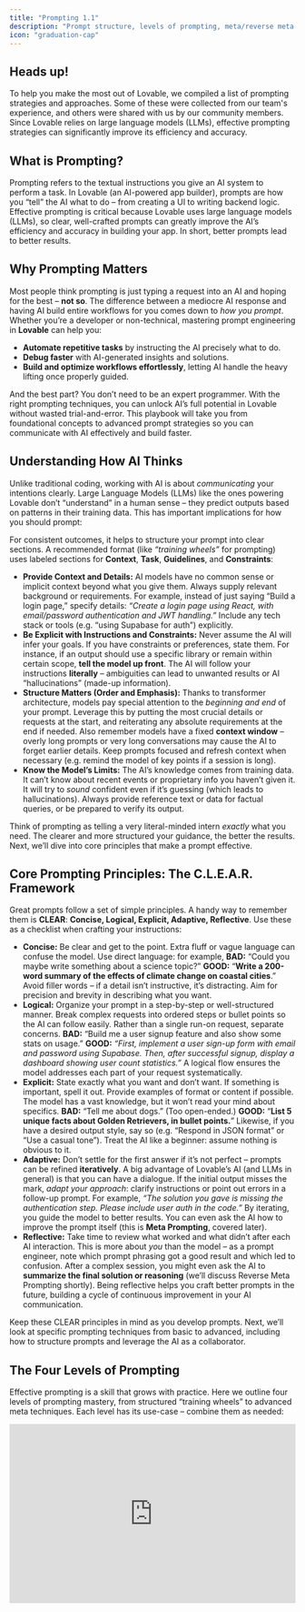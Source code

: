```yaml
---
title: "Prompting 1.1"
description: "Prompt structure, levels of prompting, meta/reverse meta prompting, and foundational tactics with examples."
icon: "graduation-cap"
---
```


## Heads up\!

To help you make the most out of Lovable, we compiled a list of prompting strategies and approaches. Some of these were collected from our team's experience, and others were shared with us by our community members. Since Lovable relies on large language models (LLMs), effective prompting strategies can significantly improve its efficiency and accuracy.

## What is Prompting?

Prompting refers to the textual instructions you give an AI system to perform a task​. In Lovable (an AI-powered app builder), prompts are how you “tell” the AI what to do – from creating a UI to writing backend logic. Effective prompting is critical because Lovable uses large language models (LLMs), so clear, well-crafted prompts can greatly improve the AI’s efficiency and accuracy in building your app​. In short, better prompts lead to better results.

## Why Prompting Matters

Most people think prompting is just typing a request into an AI and hoping for the best – **not so**. The difference between a mediocre AI response and having AI build entire workflows for you comes down to _how you prompt_. Whether you’re a developer or non-technical, mastering prompt engineering in **Lovable** can help you:

- **Automate repetitive tasks** by instructing the AI precisely what to do.
- **Debug faster** with AI-generated insights and solutions.
- **Build and optimize workflows effortlessly**, letting AI handle the heavy lifting once properly guided.

And the best part? You don’t need to be an expert programmer. With the right prompting techniques, you can unlock AI’s full potential in Lovable without wasted trial-and-error. This playbook will take you from foundational concepts to advanced prompt strategies so you can communicate with AI effectively and build faster.

## Understanding How AI Thinks

Unlike traditional coding, working with AI is about _communicating_ your intentions clearly. Large Language Models (LLMs) like the ones powering Lovable don’t “understand” in a human sense – they predict outputs based on patterns in their training data. This has important implications for how you should prompt:

For consistent outcomes, it helps to structure your prompt into clear sections. A recommended format (like _“training wheels”_ for prompting) uses labeled sections for **Context**, **Task**, **Guidelines**, and **Constraints**​:

- **Provide Context and Details:** AI models have no common sense or implicit context beyond what you give them. Always supply relevant background or requirements. For example, instead of just saying “Build a login page,” specify details: _“Create a login page using React, with email/password authentication and JWT handling.”_ Include any tech stack or tools (e.g. “using Supabase for auth”) explicitly.
- **Be Explicit with Instructions and Constraints:** Never assume the AI will infer your goals. If you have constraints or preferences, state them. For instance, if an output should use a specific library or remain within certain scope, **tell the model up front**. The AI will follow your instructions **literally** – ambiguities can lead to unwanted results or AI “hallucinations” (made-up information).
- **Structure Matters (Order and Emphasis):** Thanks to transformer architecture, models pay special attention to the _beginning and end_ of your prompt. Leverage this by putting the most crucial details or requests at the start, and reiterating any absolute requirements at the end if needed. Also remember models have a fixed **context window** – overly long prompts or very long conversations may cause the AI to forget earlier details. Keep prompts focused and refresh context when necessary (e.g. remind the model of key points if a session is long).
- **Know the Model’s Limits:** The AI’s knowledge comes from training data. It can’t know about recent events or proprietary info you haven’t given it. It will try to _sound_ confident even if it’s guessing (which leads to hallucinations). Always provide reference text or data for factual queries, or be prepared to verify its output.

Think of prompting as telling a very literal-minded intern _exactly_ what you need. The clearer and more structured your guidance, the better the results. Next, we’ll dive into core principles that make a prompt effective.

## Core Prompting Principles: The C.L.E.A.R. Framework

Great prompts follow a set of simple principles. A handy way to remember them is **CLEAR**: **Concise, Logical, Explicit, Adaptive, Reflective**. Use these as a checklist when crafting your instructions:

- **Concise:** Be clear and get to the point. Extra fluff or vague language can confuse the model. Use direct language: for example, **BAD:** “Could you maybe write something about a science topic?” **GOOD:** “**Write a 200-word summary of the effects of climate change on coastal cities**.” Avoid filler words – if a detail isn’t instructive, it’s distracting. Aim for precision and brevity in describing what you want.
- **Logical:** Organize your prompt in a step-by-step or well-structured manner. Break complex requests into ordered steps or bullet points so the AI can follow easily. Rather than a single run-on request, separate concerns. **BAD:** “Build me a user signup feature and also show some stats on usage.” **GOOD:** _“First, implement a user sign-up form with email and password using Supabase. Then, after successful signup, display a dashboard showing user count statistics.”_ A logical flow ensures the model addresses each part of your request systematically.
- **Explicit:** State exactly what you want and don’t want. If something is important, spell it out. Provide examples of format or content if possible. The model has a vast knowledge, but it won’t read your mind about specifics. **BAD:** “Tell me about dogs.” (Too open-ended.) **GOOD:** “**List 5 unique facts about Golden Retrievers, in bullet points.**” Likewise, if you have a desired output style, say so (e.g. “Respond in JSON format” or “Use a casual tone”). Treat the AI like a beginner: assume nothing is obvious to it.
- **Adaptive:** Don’t settle for the first answer if it’s not perfect – prompts can be refined **iteratively**. A big advantage of Lovable’s AI (and LLMs in general) is that you can have a dialogue. If the initial output misses the mark, _adapt your approach_: clarify instructions or point out errors in a follow-up prompt. For example, _“The solution you gave is missing the authentication step. Please include user auth in the code.”_ By iterating, you guide the model to better results. You can even ask the AI how to improve the prompt itself (this is **Meta Prompting**, covered later).
- **Reflective:** Take time to review what worked and what didn’t after each AI interaction. This is more about _you_ than the model – as a prompt engineer, note which prompt phrasing got a good result and which led to confusion. After a complex session, you might even ask the AI to **summarize the final solution or reasoning** (we’ll discuss Reverse Meta Prompting shortly). Being reflective helps you craft better prompts in the future, building a cycle of continuous improvement in your AI communication.

Keep these CLEAR principles in mind as you develop prompts. Next, we’ll look at specific prompting techniques from basic to advanced, including how to structure prompts and leverage the AI as a collaborator.

## The Four Levels of Prompting

Effective prompting is a skill that grows with practice. Here we outline four levels of prompting mastery, from structured “training wheels” to advanced meta techniques. Each level has its use-case – combine them as needed:

<iframe width="100%" height="315" src="https://www.youtube.com/embed/IqWfKj4mUIo?si=aHVQNRgD8xF7EW06" title="YouTube video player" frameborder="0" allow="accelerometer; autoplay; clipboard-write; encrypted-media; gyroscope; picture-in-picture; web-share" referrerpolicy="strict-origin-when-cross-origin" allowfullscreen />

### **1. Structured “Training Wheels” Prompting** (Explicit Format)

When you’re just starting or tackling a very complex task, it helps to use a labeled structure in your prompt. This acts as _training wheels_ to ensure you provide all necessary information. A proven format in Lovable is to break the prompt into sections like:

<Info>
  - **Context:** Background or role setup for the AI. (E.g. “You are a world-class Lovable AI coding assistant.”)
  - **Task:** The specific goal you want to achieve. (E.g. “Build a full-stack to-do list app with user login and real-time sync.”)
  - **Guidelines:** Preferred approach or style. (E.g. “Use React for frontend, Tailwind for styling, and Supabase for auth and database.”)
  - **Constraints:** Hard limits or must-not-dos. (E.g. “Do not use any paid APIs. The app should work on mobile and desktop.”)
</Info>

By clearly labeling each part, you leave little room for misunderstanding. For example, a prompt might look like:

<Note>
  **Context:** You are an expert full-stack developer using Lovable.\
  **Task:** Create a secure login page in React using Supabase (email/password auth).\
  **Guidelines:** The UI should be minimalistic, and follow Tailwind CSS conventions. Provide clear code comments for each step.\
  **Constraints:** Only modify the `LoginPage` component; do not change other pages. Ensure the final output is a working page in the Lovable editor.
</Note>

This level of detail guides the AI step-by-step. _Training Wheels prompting_ is excellent for novices or complex multi-part tasks – it forces you to think through exactly what you need, and it helps the model by structuring the request.

### 2. Conversational Prompting (No Training Wheels)

As you get comfortable, you won’t always need such rigid structure. **Conversational prompting** means you can write to the AI more naturally, similar to how you’d explain a task to a colleague, while still being clear. The key is to maintain clarity and completeness **without** the formal labels. For instance:

<Info>
  Let’s build a feature to upload a profile picture. It should include a form with an image file input and a submit button. When submitted, it should store the image in Supabase storage and update the user profile. Please write the necessary React component and any backend function needed for this, and ensure to handle errors (like file too large) gracefully.
</Info>

This is a more free-form prompt but still **logically ordered and explicit** about the requirements. No training wheels, yet it’s effective. Conversational prompts work well once you trust yourself not to forget important details. They keep interactions more natural, especially in ongoing chat where you’re iterating on results.

<Tip>
  Even in conversational style, you can simulate structure by breaking into paragraphs or bullet points for different aspects of the request. The goal is the same: clear communication. You might use this style for quicker tasks or once the AI has already been primed with context.
</Tip>

### 3. **Meta Prompting (AI-Assisted Prompt Improvement)**

This is an advanced technique where you literally ask the AI to help you improve your prompt or plan. Since Lovable’s AI (like ChatGPT) can reason about language, you can use it to refine your instructions. This is especially useful if you get an output that’s off-base – it could be a sign your prompt was unclear. For example:

<Info>
  Review my last prompt and identify any ambiguity or missing info. How can I rewrite it to be more concise and precise?
</Info>

<Info>
  Rewrite this prompt to be more specific and detailed: ‘Create a secure login page in React using Supabase, ensuring role-based authentication.
</Info>

The AI might respond with a better-structured or more detailed version of your request. This can reveal what was unclear. Essentially, you’re letting the AI act as a _prompt editor_. In Lovable, you can do this in **Chat mode** safely (since Chat mode won’t directly edit your project). Meta prompting turns the AI into a collaborator that helps you ask for what you really want. It’s a powerful way to bootstrap your prompt engineering skills – the AI can suggest improvements you hadn’t considered.

### 4. **Reverse Meta Prompting (AI as a Documentation Tool)**

Reverse meta prompting means using the AI to summarize or document what happened _after_ a task, so you can learn or reuse it later. Think of it as asking the AI to reflect on the process and give you a prompt or explanation for next time. This is great for debugging and knowledge capture. For example, after you troubleshoot a tricky issue with Lovable, you might prompt:

<Info>
  Summarize the errors we encountered setting up JWT authentication and explain how we resolved them. Then, draft a prompt I could use in the future to avoid those mistakes when setting up auth.
</Info>

The AI might produce a concise recap of the problem and solution, followed by a template prompt like _“Context: building auth… Task: avoid X error by doing Y…”_. This reverse meta approach helps you build a personal library of **reusable prompts** and lessons learned. In Lovable, this can be gold: the next time you face a similar task, you have a tried-and-true prompt ready to go (or at least a clear checklist to follow).

<Tip>
  Suppose you spent an hour debugging why an API call failed. Once it’s fixed, ask the AI to document that. You’ll not only reinforce your understanding, but also create material to feed into the Knowledge Base or future projects so the AI doesn’t repeat the same mistakes.
</Tip>

## Advanced Prompting Techniques

Once you’ve got the basics, it’s time to leverage more advanced strategies to get the most out of Lovable’s AI. These techniques help handle complex scenarios, reduce errors (like hallucinations), and tailor the AI’s output to your needs.

### Zero-Shot vs. Few-Shot Prompting

**Zero-Shot Prompting** means you ask the model to perform a task with _no examples_. You rely on the model’s general training to know what to do. This is the default for most prompts: you state the request, and the AI generates an answer purely from what it “knows” and understands from your prompt. Zero-shot is efficient and works well if the task is common or clearly described. For instance: _“Translate the following sentence to Spanish: ‘I am learning to code.’”_ is a zero-shot prompt – straightforward command, and the AI uses its knowledge to respond (no examples needed).

**Few-Shot Prompting** means you provide a couple of **examples or demonstrations** in your prompt to show the AI exactly the format or style you want. Essentially, you’re teaching by example in the prompt itself. This can dramatically improve output quality for specific formats or when the task is unusual. In a few-shot prompt, you might say:

<Info>
  Correct the grammar in these sentences:\\n**Input:** “the code not working good” → **Output:** “The code is not working well.”\\n**Input:** “API give error in login” → **Output:** “The API gives an error during login.”\\nNow **Input:** “user not found in database” → **Output:**
</Info>

By giving two examples of input-output, the AI is primed to continue with a similar pattern for the third. Few-shot prompting is useful in Lovable when you need a specific style of response (e.g., code comments in a certain format, or commit message examples). It does consume more prompt tokens (because you’re including those examples), but often yields more consistent results.

<Info>
  **When to use which:**

  Try zero-shot first for simple tasks or when you trust the model’s built-in ability. If the results aren’t in the format or depth you want, switch to few-shot by adding an example. For instance, if you ask for a function and the output isn’t following your preferred style, show an example function with the style you like and prompt again. Few-shots shine for complex output (like writing tests cases – provide one sample test, then ask it to write more). In summary, **zero-shot for quick direct answers, few-shot for controlled style or complex instructions.**
</Info>

### Managing Hallucinations and Ensuring Accuracy

AI “hallucinations” are moments when the model confidently invents information or code that isn’t correct. In a coding platform like Lovable, hallucinations might mean the AI uses a nonexistent function, calls an API that doesn’t exist, or fabricates details in a summary. While we can’t eliminate this completely (it’s an AI limitation), we **can prompt in ways that reduce hallucinations**:

- **Provide Grounding Data:** The more _reliable context_ you give, the less the AI has to guess. In Lovable, always leverage the **Knowledge Base** for your project. Include your Project Requirements Document (PRD), user flows, tech stack, etc., in the project’s context. That way, the AI’s answers will be “grounded” in the specifics of _your_ app. For example, if your app uses a certain library or has a defined data model, put that in the Knowledge Base so the AI won’t make up different ones.
- **In-Prompt References:** When asking factual questions or code that interacts with external systems, include relevant documentation snippets or data. E.g., _“Using the API response format given below, parse the user object… [then include a small JSON example].”_ By showing the AI real data or docs, it’s less likely to fabricate functions or fields.
- **Ask for Step-by-Step Reasoning:** Sometimes you suspect the AI might be winging it. In those cases, prompt it to show its reasoning or verification. For instance, in **Chat mode** you could say: _“Explain your solution approach before giving the final code. If there are any uncertainties, state them.”_ This chain-of-thought prompting makes the AI slow down and check itself. It can catch errors or at least reveal them in the reasoning, which you can correct.
- **Instruct Honesty:** You can include a guideline in your prompt like _“If you are not sure of a fact or the correct code, do not fabricate it – instead, explain what would be needed or ask for clarification.”_ Advanced models often follow such instructions (they might respond with, “I’m not certain, but I assume X…” rather than just giving a wrong answer). It’s not foolproof, but it can mitigate confidently incorrect outputs.
- **Iterative Verification:** After the AI gives an answer, especially for critical things (like calculations, or important facts, or complex code), do a verification step. You can ask the AI, or use another tool, to double-check the output. For example: _“Confirm that the above code follows the requirements and explain any part that might not meet the spec.”_ This prompt makes the AI review its work and often it will catch if it deviated from your instructions.

In Lovable, hallucinations might also mean the AI creates a file or component you didn’t ask for, or takes some creative liberty that wasn’t intended. Always review AI-generated code for sanity. If something looks too “magical” or unexpected, question it. By managing hallucinations with these strategies, you maintain control over your project and ensure accuracy.

### Leveraging Model Insights (Know Your AI Tools)

Not all AI models are the same, and even the same model can behave differently depending on settings. To get master-level results, it helps to understand the tools at your disposal in Lovable:

- **Chat Mode vs Default Mode:** Lovable provides (as of this writing) a **Chat mode** (conversational AI assistant) and a Default/Editor mode (which directly applies changes). Use them intentionally. **Chat Mode** is excellent for brainstorming, discussing design decisions, or debugging – the AI can freely generate ideas or analysis without immediately coding. For example, you might describe an error and in Chat mode say, _“Let’s analyze this error log and figure out what went wrong.”_ The AI can then walk through potential causes. **Default Mode**, on the other hand, is for executing changes (writing code, creating components). A typical workflow might be: outline or troubleshoot in Chat mode, and once you have a plan, switch to Default mode to implement it with a straightforward prompt (since default mode will modify your project files). Knowing when to use each mode keeps your development flow efficient and safe.
- **Token Length and Responses:** Be aware of the response length. If you ask for a very large output (like a whole module of code), the AI might cut off or lose coherence if it exceeds the token limit. In such cases, break the task into smaller prompts (e.g., generate code for one function at a time). Lovable’s chat or prompt UI might show a warning if output is truncated – that’s a sign to request the remaining part or divide the work.
- **Formatting and Code Preferences:** The AI can adapt to your formatting preferences if you state them. For example, tell it “output code in markdown format” or “follow the project’s ESLint rules” if you have them. It won’t magically know your style guide unless you include it in the context. If you prefer certain naming conventions or patterns, you can mention that in the prompt (this is part of being Explicit). Over time, as the AI sees consistent style in your project, it will mimic it – but giving gentle reminders in prompts can accelerate that alignment.

In summary, treat the AI as a powerful but literal tool. Understand the modes and models you’re interacting with, and always frame your prompts to play to their strengths (structured, detailed input) while guarding against their weaknesses (forgetfulness, verbosity, hallucinations). Now, let’s translate these principles into concrete best practices for using Lovable effectively.

## **Additional Prompting tips**

Finally, let’s cover specific tips and techniques when working in the Lovable platform. These best practices combine the general prompt engineering concepts with Lovable’s features to help you get the best outcome.

### Start with a Solid Knowledge Base

Before you even write a prompt, set up your project’s Knowledge Base (in Lovable’s project settings). Include the **Project Requirements (PRD)**, user flows, tech stack details, UI design guidelines, and any backend specifics. This acts as persistent context the AI will always have. For example, if your PRD clearly lists “Out of scope: social login”, the AI is less likely to randomly add a Google login feature. You can also explicitly prompt at the start:

<Info>
  _Before writing any code, read the project Knowledge Base and confirm you understand the app’s purpose and constraints._
</Info>

This ensures the AI internalizes your project’s context and reduces irrelevant suggestions or hallucinated features.

### Be specific, avoid vagueness

Vague prompts lead to vague results. Always clarify _what_ you want and _how_.

<Warning>
  **DON'T**:

  ```
  Make this app better.
  ```

  **Another example:**

  ```
  Create a form for user input
  ```
</Warning>

<Check>
  **DO**:

  The latter gives clear direction on scope and expected outcome.

  ```
  Refactor the app to clean up unused components and improve performance, without changing UI or functionality.
  ```

  **Another example:**

  ```
  Create a user registration form with fields for username, email, and password and include a submit button.
  ```
</Check>

### Incremental prompting

Resist the urge to ask for an entire complex app in one prompt. Break your development process into logical steps and prompt for one at a time.

<Warning>
  **DON'T**:

  ```
  Build a CRM app with Supabase, auth, Google Sheets export, and data enrichment.
  
  Build my entire e-commerce app with authentication, product listings, and checkout.
  ```
</Warning>

<Check>
  **DO**:

  This step-by-step progression​​ helps the AI stay focused and accurate, and you can catch issues early:

  ```
  Set up a Supabase-connected CRM backend.
  ```

  ```
  Great! Could you please add a secure authentication flow with user roles?
  ```

  ```
  Thank you! The next step is to integrate Google Sheets to export records.
  ```

  **Another example:**

  ```
  Set up a database schema for user information.
  ```

  ```
  Develop an API endpoint to retrieve user data please
  ```
</Check>

### Include Constraints and Requirements

Don’t shy away from spelling out constraints. If something _must_ or _must not_ be done, say so.

<Note>
  **Adding constraints**

  ```
  Create a simple to-do app with a maximum of 3 tasks visible at a time.
  Include the ability to add, edit, and delete tasks.
  ```

  ```
  Optimize this code, but ensure the UI and core functionality remain unchanged. Document each change you make.
  ```

  ```
  Use at most 3 API calls for this, and ensure no external library is required.
  ```

  ```
  The page should display a maximum of 3 tasks at a time.
  ```

  Such limits keep the AI from over-engineering. Adding a constraint like a max number of items or a performance target can focus the AI on what’s important​.
</Note>

### Avoid ambiguity in wording

If a term could be interpreted in different ways, clarify it. The clearer you are, the less the AI has to guess.

<Warning>
  **DON'T**:

  ```
  Add a profile feature
  ```

  ```
  Support notifications
  ```
</Warning>

<Check>
  **DO**:

  The latter gives clear direction on scope and expected outcome.

  ```
  Add a user profile page with fields X, Y, Z.
  ```

  ```
  Send an email notification on form submission.
  ```
</Check>

### Mind your tone and courtesy

While it doesn’t change functionality, a polite tone can sometimes yield better results​. Phrases like “please” or a respectful ask can add context and make the prompt a bit more descriptive, which can help the AI. For example,

<Info>
  _Please refrain from modifying the homepage, focus only on the dashboard component._
</Info>

This reads as polite, and it explicitly tells the AI what not to do. It’s not about the AI’s feelings – it’s about packing in detail. (Plus, it never hurts to be nice​\!)

### Use Lovable’s Modes Intentionally

As mentioned, utilize **Chat Mode** for planning and **Default Mode** for building. For example, when starting a new feature, you might enter Chat Mode and brainstorm the component breakdown:

<Info>
  I want to add a blog section to my app. Let’s discuss how to structure the data and pages.
</Info>

The AI might respond with an outline. Once you’re satisfied, you can switch to Default Mode and say:

<Info>
  Create a `BlogPost` page and a supabase table or schema for blog posts based on the above plan.
</Info>

### Use formatting to your advantage

Structure lists or steps when appropriate. If you want the AI to output a list or follow a sequence, enumerate them in the prompt. By numbering steps, you hint the AI to respond in kind.

<Note>
  ```
  Let's think through the process of setting up a secure authentication system:
  1. What are the necessary components?
  2. How should they interact?
  3. Provide the implementation code.
  ```

  <Info>
    _First, explain the approach. Second, show the code. Third, give a test example._
  </Info>
</Note>

### Leverage examples or references

If you have a target design or code style, mention it or provide an example. Providing an example (image or code snippet) gives the AI a concrete reference to emulate.

<Note>
  **Setting the context**

  ```
  We are building a project management tool that helps teams track their tasks.
  This tool should have features like:
   - user authentication
   - project creation
   - task assignments
   - reporting
  
  Now, for the first task, create the UI for project creation.
  ```

  **Another example:**

  ```
  I need a CRM app with Supabase integration and a secure auth flow. Start by setting up the backend.
  ```

  **Another example:**

  ```
  We are developing an e-commerce platform focusing on eco-friendly products. Generate a product listing page with filters for category and price.
  ```
</Note>

### Using image prompts

Lovable even allows image uploads with your prompt, so you can show a design and say “match this style”.

There are two main approaches here. The first one is a simple prompting approach.

<Note>
  **Simple image upload prompting**

  You can upload an image and then add an example prompt like this:

  ```
  Create and implement a UI that looks as similar as possible to the image attached.
  ```

  ```
  This screenshot shows a layout issue on mobile. Adjust margins and padding to make it responsive while keeping the same design structure.
  ```
</Note>

Or, you can help AI better understand the content of the image and some additional specifics about it. Excellent results can be achieved by adding specific instructions to the image uploaded. While the image is worth a thousand words, adding a couple of your own to describe desired functionality can go a long way - especially since interactions cannot always be obvious from a static image.

<Note>
  **Image prompting with detailed instructions**

  ```
  I want you to create the app as similar as possible to the one shown in this screenshot.
  It's essentially a kanban clone.
  It should have the ability to add new cards (tickets) in each column, have the ability to change the order of those tickets within a single column, and even move those cards between columns.
  Feel free to use the Pangea home dnd npm package for drag-and-drop functionality.
  ```
</Note>

### Feedback integration

Review the AI’s output and provide specific feedback for refinements.

<Note>
  ```
  The login form looks good, but please add validation for the email field to ensure it contains a valid email address.
  ```
</Note>

### Emphasizing Accessibility

Encourage the generation of code that adheres to accessibility standards and modern best practices. This ensures that the output is not only functional but also user-friendly and compliant with accessibility guidelines.

<Note>
  ```
  Generate a React component for a login form that follows accessibility best practices, including appropriate ARIA labels and keyboard navigation support.
  ```
</Note>

### Predefined Components and Libraries

Specify the use of certain UI libraries or components to maintain consistency and efficiency in your project.  This directs the AI to utilize specific tools, ensuring compatibility and a uniform design language across your application.

<Note>
  ```
  Create a responsive navigation bar using the shadcn/ui library with Tailwind CSS for styling.
  ```

  ### 
</Note>

### Multilingual Prompting

When working in a multilingual environment, specify the desired language for both code comments and documentation. This ensures that the generated content is accessible to team members who speak different languages, enhancing collaboration.

<Note>
  ```
  Generate a Python script that calculates the Fibonacci sequence. Provide comments and documentation in French.
  ```
</Note>

### Defining Project Structure and File Management

Clearly outline the project structure, including file names and paths, to ensure organized and maintainable code generation. This provides clarity on where new components should reside within the project, maintaining a coherent file organization.

<Note>
  ```
  Create a new React component named 'UserProfile' and save it as 'components/user-profile.tsx'. Ensure it includes a profile picture, username, and bio section.
  ```
</Note>

### Provide Precise Edit Instructions (Focus the AI)

By default, when you ask Lovable AI to change something, it might rewrite an entire file or multiple files. To avoid unintended changes, be very specific about _where_ and _what_ to change. You can use Lovable’s “Select” feature to highlight a component or file, then prompt about that selection only. Or explicitly name the file/component in your prompt. For example:

<Info>
  \_In the \_`Header`_component, change the signup button’s text to ‘Get Started’ and move it to the left side of the nav bar._
</Info>

This way, the AI knows to focus on `Header` component and just adjust that part. Another trick: **tell the AI what not to touch**. You might add, “Do not modify any other components or logic unrelated to the header.” This prevents the AI from wandering off and potentially breaking something else. This practice (sometimes called the “Diff & Select” approach) ensures minimal, targeted changes – resulting in faster responses and fewer regression bugs.

### Locking Files (Workaround)

Currently, Lovable might not have an explicit file-lock feature, but you can simulate it through your prompt wording. If there are critical files that the AI should never alter (maybe a complex component that is working fine), you can repeat an instruction in every prompt like:

<Info>
  _Do not change the authentication.js file._
</Info>

By consistently telling the AI to refrain, you reduce the chance of unwanted edits. Similarly, if you only want the AI to work within one part of the project, explicitly constrain it:

<Info>
  \_Focus changes solely on the \_`ProfilePage`_component; assume all other parts of the app remain as is._
</Info>

Being upfront about this in the prompt helps keep the AI within bounds.

### Design and UI Tweaks

When prompting for UI changes in Lovable, clarity is crucial so you don’t break functionality:

- If you want **purely visual changes**, say so. ****_“Make the login button blue and 20% larger, but do not alter any of its functionality or onClick logic.”_**** This ensures the AI doesn’t accidentally rename IDs or change logic while restyling.
- For **responsiveness** (making a design mobile-friendly), guide the AI through a plan. For example: _“Optimize the landing page for mobile: use a mobile-first approach. Start by outlining how each section should rearrange on smaller screens, then implement those CSS changes. Use standard Tailwind breakpoints (sm, md, lg) and avoid custom breakpoints. Ensure nothing in functionality changes, just layout.”_ By providing this kind of detailed instruction, you get a thorough adaptation to mobile without breaking the desktop layout.
- If you have a design change in mind, describing the desired outcome and any constraints (like “keep the same HTML structure, just update CSS”) will help the AI focus on the right solution. Always test the app after AI design changes to confirm everything still works as expected.

### Refactoring and Optimizing Code

As your project evolves, Lovable’s AI might suggest refactoring to improve performance or maintainability. Prompting for refactoring is an advanced but valuable use-case:

- Emphasize **no change in behavior**: \_“Refactor the ****_code for clarity and efficiency, but \_ the app’s functionality and outputs must remain identical.”_**** This tells the AI the refactor should not introduce bugs or feature changes.
- You can ask for a **refactor plan first**: \_“Scan the \_`utils/`_folder and suggest improvements in code structure or duplication. List changes but do not apply them yet.”_  The AI might give you a report of what to improve. Then you can decide which changes to prompt for implementation.
- For large-scale refactoring, do it in stages. Prompt one module at a time, test, then move on. This pairs with the step-by-step principle. For example: first refactor the state management logic, later refactor API calls, rather than everything in one go.
- After refactoring, it’s wise to prompt a quick **post-check**: _“Now that the code is refactored, run through a quick checklist: does the UI look the same and do all tests or key flows still pass?”_ The AI can self-verify or list things to manually check.

### Debugging with AI Assistance

Bugs are inevitable. Lovable has a “Try to Fix” feature for quick fixes, but you can also enlist the AI through prompts:

- When an error occurs, copy any **error logs or messages** into a prompt (in Chat mode ideally) and ask: _“Here’s the error and relevant code snippet – what is causing this and how can we fix it?”_ Detailed error context helps the AI pinpoint the issue.
- Use the CLEAR principles while debugging: be Explicit about what the code was supposed to do versus what happened. Sometimes just explaining the bug in detail to the AI will lead it to the solution.
- If the AI’s first fix doesn’t work, use the Adaptive principle: clarify what changed or provide the new error, and ask it to try again or suggest an alternative approach.
- Leverage Chat Mode to discuss the bug: _“The fix didn’t work. The state is still undefined at runtime. What else could be wrong? Let’s think through possible causes.”_ You can have a back-and-forth until a plausible solution is found, then apply it in Default Mode.

  <Tip>
    For UI bugs, you can even share a screenshot (if Lovable supports image input in chat) or describe the visual issue. E.g., “The sidebar is supposed to hide on mobile, but it’s still visible. Here’s the CSS… Why might it be failing?” The AI can reason about CSS or layout issues if given enough info.
  </Tip>
- Always test after a fix. If it works, consider using Reverse Meta Prompting to have the AI summarize what the root cause was and how to avoid it in the future, enriching your knowledge base.

### When (and When Not) to Involve the AI

- A master prompter knows that sometimes, you don’t need to prompt at all. If a change is extremely small or you already know how to do it quickly (e.g., changing a text label, adjusting one padding value), it can be faster to just do it manually in the code editor. Over-relying on the AI for trivial tasks can slow you down and use up your prompt quota. Use the AI where it adds value – complex logic, boilerplate generation, multi-step operations, or things you’re unsure about. For simpler issues, you might:
  - Use your own knowledge or a quick search (or even ask ChatGPT outside of Lovable) to figure it out, especially if it avoids burning a prompt on something the AI might misunderstand.
  - Utilize developer tools: open the browser DevTools console to inspect an element or debug a JavaScript error in real time. Once you identify the fix, you can either implement it directly or confirm via a prompt.

<Info>
  If you notice a button is the wrong color, it might be faster to just fix the CSS class yourself than to describe the issue to the AI and risk it changing more than intended. On the other hand, if you need to implement a new feature from scratch, that’s a perfect job for the AI – you describe the what and why, and it figures out the how in code.
</Info>

Remember, Lovable’s AI is like an assistant developer. You manage it by giving clear tasks and oversight. It can drastically speed up development, but you remain the lead who reviews and directs the work.

## Applying These Strategies in Different Tools

The prompting principles above apply not just in Lovable’s chat, but anywhere you interact with AI or automation tools:

### In Lovable's Builder

You’ll primarily use these prompts in the Lovable chat interface to build and refine your app.

1. Start with a broad project prompt, then iterate feature by feature.
2. Use Chat-Only mode when you need to discuss or debug without changing code.

### W[******ith make.com or n8n (workflow automation)******](http://make.com)

You might not prompt these platforms in natural language the same way, but designing an automation **still benefits from clear AI instructions**.

For instance, you can have Lovable generate integration logic:

<Info>
  [**_When a form is submitted, send the data to a Make.com webhook for Slack notification._**](http://Make.com)
</Info>

In fact, Lovable can help set up automation by integrating with webhooks. If your app needs to hand off tasks (like sending emails, updating a CRM), you can prompt Lovable to use Make or n8n.

<Info>
  [**_After a user signs up in the app, trigger a Make.com workflow that creates a record in Salesforce._**](http://Make.com)
</Info>

Lovable will write the code to call that webhook or API. Keeping the prompt structured ensures the AI knows exactly how to connect Lovable with those external services.

### **Edge cases and external integrations**

Lovable integrates with many services (Stripe, GitHub, Supabase, etc.). When prompting for these, treat the integration details as part of your **Context/Constraints**. For example,

<Info>
  _Connect the form to Stripe (test mode) for payments. On success, redirect to /thank-you._
</Info>

Be clear about what external services should do. The same goes for using n8n (self-hosted automation) – you might write,

<Info>
  _Send a POST request to the n8n webhook URL after form submission, and wait for its response to show a confirmation message._
</Info>

Clarity here is key so the AI produces the correct calls.

## Summary

- Strong prompting is about **clarity, structure, and context**. Whether you’re telling Lovable to build a feature, or orchestrating a [Make.com](http://Make.com) scenario, the goal is to paint a picture of what you want.
- Start with structured prompts if you’re unsure, and evolve to more conversational style as you gain confidence.
- Use meta techniques to improve and learn from each interaction.
- With practice, you’ll guide the AI like an extension of your dev team – and it will feel natural to get exactly the output you need.

## Conclusion

By now, you should have a solid grasp of how to craft prompts that are clear, effective, and tailored to Lovable’s AI. From the foundational CLEAR principles to advanced strategies like few-shot examples and meta prompting, these techniques empower you to get exactly what you need from the AI – no more, no less. You’ve learned to structure your requests, provide context, avoid pitfalls like hallucinations, and leverage Lovable-specific features (Knowledge Base, Chat mode, etc.) to streamline your workflow.

Master-level prompting is a game changer: it turns AI from a gimmick into a reliable teammate. With practice, you’ll find that you can build apps faster, debug with less frustration, and even explore creative solutions by simply _asking the right questions_ and giving the right guidance. The key is to stay **smart, concise, direct, and adaptive** in your instructions – much like a seasoned engineer communicating with their team.

Finally, always keep learning from each interaction (that Reflective habit). Every prompt/response is feedback for you to refine your technique further. As you continue to build in Lovable, you’ll develop an intuition for what the AI needs to hear to produce great results. Combine that with your own ingenuity, and there’s little you can’t achieve.

**Focus on your big ideas** – let Lovable’s AI handle the execution details once you clearly tell it what to do.

Happy prompting, and happy building\!